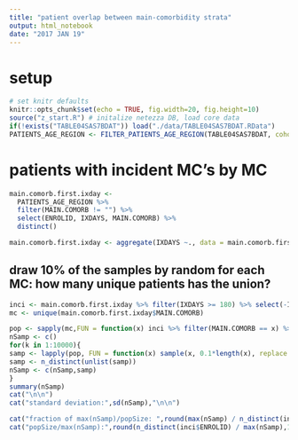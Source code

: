 ```yaml
---
title: "patient overlap between main-comorbidity strata"
output: html_notebook
date: "2017 JAN 19"
---
```


# setup
```r
# set knitr defaults
knitr::opts_chunk$set(echo = TRUE, fig.width=20, fig.height=10)
source("z_start.R") # initalize netezza DB, load core data
if(!exists("TABLE04SAS7BDAT")) load("./data/TABLE04SAS7BDAT.RData")
PATIENTS_AGE_REGION <- FILTER_PATIENTS_AGE_REGION(TABLE04SAS7BDAT, cohort = "adult")
```
  
# patients with incident MC's by MC
```r
main.comorb.first.ixday <-
  PATIENTS_AGE_REGION %>% 
  filter(MAIN.COMORB != "") %>% 
  select(ENROLID, IXDAYS, MAIN.COMORB) %>% 
  distinct()

main.comorb.first.ixday <- aggregate(IXDAYS ~., data = main.comorb.first.ixday , FUN = min)
```

## draw 10% of the samples by random for each MC: how many unique patients has the union?
```r
inci <- main.comorb.first.ixday %>% filter(IXDAYS >= 180) %>% select(-IXDAYS) %>% distinct()
mc <- unique(main.comorb.first.ixday$MAIN.COMORB)

pop <- sapply(mc,FUN = function(x) inci %>% filter(MAIN.COMORB == x) %>% select(ENROLID))
nSamp <- c()
for(k in 1:10000){
samp <- lapply(pop, FUN = function(x) sample(x, 0.1*length(x), replace = FALSE))      
samp <- n_distinct(unlist(samp))
nSamp <- c(nSamp,samp)
}
summary(nSamp)
cat("\n\n")
cat("standard deviation:",sd(nSamp),"\n\n")

cat("fraction of max(nSamp)/popSize: ",round(max(nSamp) / n_distinct(inci$ENROLID),2)*100,"%","\n\n")
cat("popSize/max(nSamp):",round(n_distinct(inci$ENROLID) / max(nSamp),1),"times","\n\n")
```

